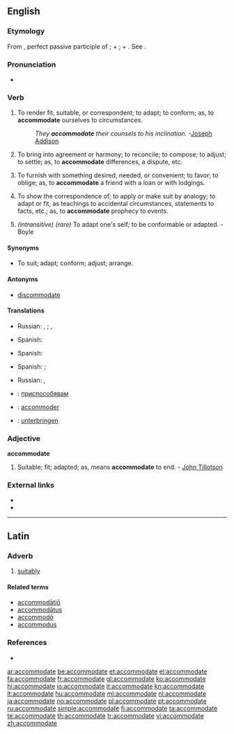==English==

===Etymology===
From {{etyl|la}} {{term|accommodatus|accomodātus|lang=la}}, perfect passive participle of {{term|accommodo|accomodō|lang=la}}; {{term|ad|lang=la}} + {{term|commodo|commodō|make fit, help|lang=la}}; {{term|com|lang=la}} + {{term|modus||measure, proportion|lang=la}}. See {{term|mode}}.

===Pronunciation===
* {{audio|en-us-accommodate.ogg|Audio (US)}}

===Verb===
{{en-verb|accommodat|ing}}

# {{transitive}} To render fit, suitable, or correspondent; to adapt; to conform; as, to '''accommodate''' ourselves to circumstances.
#: ''They '''accommodate''' their counsels to his inclination.''  -[[w:Joseph Addison|Joseph Addison]]
# {{transitive}} To bring into agreement or harmony; to reconcile; to compose; to adjust; to settle; as, to '''accommodate''' differences, a dispute, etc.
# {{transitive}} To furnish with something desired, needed, or convenient; to favor; to oblige; as, to '''accommodate''' a friend with a loan or with lodgings.
# {{transitive}} To show the correspondence of; to apply or make suit by analogy; to adapt or fit, as teachings to accidental circumstances, statements to facts, etc.; as, to '''accommodate''' prophecy to events.
# ''(intransitive) (rare)'' To adapt one's self; to be conformable or adapted.  - Boyle

====Synonyms====
* To suit; adapt; conform; adjust; arrange.

====Antonyms====
* {{qualifier|obsolete}} [[discommodate]]

====Translations====
{{trans-top|to render fit or suitable}}
* Russian: {{t|ru|приспосабливать|sc=Cyrl|tr=prisposáblivat'}} {{impf}}, {{t|ru|приспособить|sc=Cyrl|tr=prisposóbit'}} {{pf.}}; {{t|ru|подгонять|sc=Cyrl|tr=podgonját'}} {{impf}}, {{t|ru|подогнать|sc=Cyrl|tr=podognát'}} {{pf.}}
{{trans-mid}}
* Spanish: {{t|es|acomodar}}
{{trans-bottom}}
{{trans-top|to bring into agreement}}
{{trans-mid}}
{{trans-bottom}}
{{trans-top|to furnish with something desired}}
* Spanish: {{t|es|satisfacer}}
{{trans-mid}}
{{trans-bottom}}
{{trans-top|to adapt to fit}}
* Spanish: {{t|es|acomodar}}; {{t|es|adaptar}}
{{trans-mid}}
{{trans-bottom}}
{{trans-top|to adapt one's self}}
* Russian: {{t|ru|приспосабливаться|sc=Cyrl|tr=prisposáblivat'sja}} {{impf}}, {{t|ru|приспособиться|sc=Cyrl|tr=prisposóbit'sja}} {{pf.}}
{{trans-mid}}
{{trans-bottom}}
{{checktrans-top}}
* {{ttbc|bg}}: [[приспособявам]]
* {{ttbc|fr}}: [[accommoder]]
{{trans-mid}}
* {{ttbc|de}}: [[unterbringen]]
{{trans-bottom}}

===Adjective===
'''accommodate'''

# {{archaic}} Suitable; fit; adapted; as, means '''accommodate''' to end.  - [[w:John Tillotson|John Tillotson]]

===External links===
* {{R:OneLook}}
* {{R:Webster 1913}}
{{webster}}

----

==Latin==

===Adverb===
{{la-adv|accommodat|accommodāt|e}}

# [[suitably]]

====Related terms====
* [[accommodatio|accommodātiō]]
* [[accommodatus|accommodātus]]
* [[accommodo|accommodō]]
* [[accommodus]]

===References===
* {{R:L&S}}

[[ar:accommodate]]
[[be:accommodate]]
[[et:accommodate]]
[[el:accommodate]]
[[fa:accommodate]]
[[fr:accommodate]]
[[gl:accommodate]]
[[ko:accommodate]]
[[hi:accommodate]]
[[io:accommodate]]
[[it:accommodate]]
[[kn:accommodate]]
[[lt:accommodate]]
[[hu:accommodate]]
[[ml:accommodate]]
[[nl:accommodate]]
[[ja:accommodate]]
[[no:accommodate]]
[[pl:accommodate]]
[[pt:accommodate]]
[[ru:accommodate]]
[[simple:accommodate]]
[[fi:accommodate]]
[[ta:accommodate]]
[[te:accommodate]]
[[th:accommodate]]
[[tr:accommodate]]
[[vi:accommodate]]
[[zh:accommodate]]